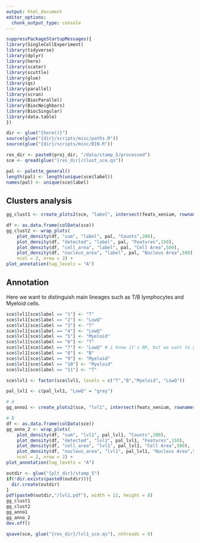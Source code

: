 ```yaml
---
output: html_document
editor_options: 
  chunk_output_type: console
---
```

```r
suppressPackageStartupMessages({
library(SingleCellExperiment)
library(tidyverse)
library(dplyr)
library(here)
library(scater)
library(scuttle)
library(glue)
library(qs)
library(parallel)
library(scran)
library(BiocParallel)
library(BiocNeighbors)
library(BiocSingular)
library(data.table)
})
```

```r
dir <- glue("{here()}")
source(glue("{dir}/scripts/misc/paths.R"))
source(glue("{dir}/scripts/misc/BIN.R"))
```


```r
res_dir <- paste0(proj_dir, "/data/stamp_5/processed")
sce <- qread(glue("{res_dir}/clust_sce.qs"))
```


```r
pal <- palette_general()
length(pal) <- length(unique(sce$label))
names(pal) <- unique(sce$label)
```

## Clusters analysis
```r
gg_clust1 <- create_plots2(sce, "label", intersect(feats_xenium, rownames(sce)), pal)

df <- as.data.frame(colData(sce))
gg_clust2 <- wrap_plots(
    plot_density(df, "sum", "label", pal, "Counts",200),
    plot_density(df, "detected", "label", pal, "Features",150),
    plot_density(df, "cell_area", "label", pal, "Cell Area",500),
    plot_density(df, "nucleus_area", "label", pal, "Nucleus Area",500),
    ncol = 2, nrow = 2) +
plot_annotation(tag_levels = "A")
```

## Annotation
Here we want to distinguish main lineages such as T/B lymphocytes and Myeloid cells.
```r
sce$lvl1[sce$label == "1"] <- "T"
sce$lvl1[sce$label == "2"] <- "LowQ"
sce$lvl1[sce$label == "3"] <- "T"
sce$lvl1[sce$label == "4"] <- "LowQ"
sce$lvl1[sce$label == "5"] <- "Myeloid"
sce$lvl1[sce$label == "6"] <- "T"
sce$lvl1[sce$label == "7"] <- "LowQ" # i know it's NK, but we want to group with T for the moment
sce$lvl1[sce$label == "8"] <- "B"
sce$lvl1[sce$label == "9"] <- "Myeloid"
sce$lvl1[sce$label == "10"] <- "Myeloid"
sce$lvl1[sce$label == "11"] <- "T"

```

```r
sce$lvl1 <- factor(sce$lvl1, levels = c("T","B","Myeloid", "LowQ"))
```


```r
pal_lvl1 <- c(pal_lvl1, "LowQ" = "grey")
```

```r
# A
gg_anno1 <- create_plots2(sce, "lvl1", intersect(feats_xenium, rownames(sce)), pal_lvl1)

# B
df <- as.data.frame(colData(sce))
gg_anno_2 <- wrap_plots(
    plot_density(df, "sum", "lvl1", pal_lvl1, "Counts",200),
    plot_density(df, "detected", "lvl1", pal_lvl1, "Features",150),
    plot_density(df, "cell_area", "lvl1", pal_lvl1, "Cell Area",500),
    plot_density(df, "nucleus_area", "lvl1", pal_lvl1, "Nucleus Area",500),
    ncol = 2, nrow = 2) +
plot_annotation(tag_levels = "A")
```

```r
outdir <- glue("{plt_dir}/stamp_5")
if(!dir.exists(paste0(outdir))){
  dir.create(outdir)
}
pdf(paste0(outdir,"/lvl1.pdf"), width = 12, height = 8)
gg_clust1
gg_clust2
gg_anno1
gg_anno_2
dev.off()
```


```r
qsave(sce, glue("{res_dir}/lvl1_sce.qs"), nthreads = 8)
```
